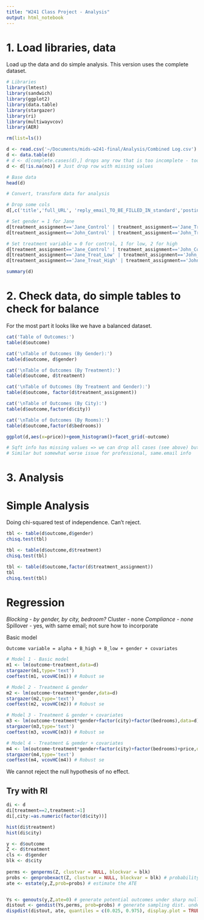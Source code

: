 ```yaml
---
title: "W241 Class Project - Analysis"
output: html_notebook
---
```


# 1. Load libraries, data

Load up the data and do simple analysis. This version uses the complete dataset.

```r

# Libraries
library(lmtest)
library(sandwich)
library(ggplot2)
library(data.table)
library(stargazer)
library(ri)
library(multiwayvcov)
library(AER)

rm(list=ls())

d <- read.csv('~/Documents/mids-w241-final/Analysis/Combined Log.csv')
d <- data.table(d)
# d <- d[complete.cases(d),] drops any row that is too incomplete - too stringent since we have some cols which are not essential
d <- d[!is.na(no)] # Just drop row with missing values

# Base data
head(d)

# Convert, transform data for analysis

# Drop some cols
d[,c('title','full_URL', 'reply_email_TO_BE_FILLED_IN_standard','posting_ID','notes') :=NULL]

# Set gender = 1 for Jane
d[treatment_assignment=='Jane_Control' | treatment_assignment=='Jane_Treat_High' | treatment_assignment=='Jane_Treat_Low',gender:=1]
d[treatment_assignment=='John_Control' | treatment_assignment=='John_Treat_High' | treatment_assignment=='John_Treat_Low',gender:=0]

# Set treatment variable = 0 for control, 1 for low, 2 for high
d[treatment_assignment=='Jane_Control' | treatment_assignment=='John_Control', treatment:=0]
d[treatment_assignment=='Jane_Treat_Low' | treatment_assignment=='John_Treat_Low', treatment:=1]
d[treatment_assignment=='Jane_Treat_High' | treatment_assignment=='John_Treat_High', treatment:=2]

summary(d)

```
# 2. Check data, do simple tables to check for balance

For the most part it looks like we have a balanced dataset. 

```r

cat('Table of Outcomes:')
table(d$outcome)

cat('\nTable of Outcomes (By Gender):')
table(d$outcome, d$gender)

cat('\nTable of Outcomes (By Treatment):')
table(d$outcome, d$treatment)

cat('\nTable of Outcomes (By Treatment and Gender):')
table(d$outcome, factor(d$treatment_assignment))

cat('\nTable of Outcomes (By City):')
table(d$outcome,factor(d$city))

cat('\nTable of Outcomes (By Rooms):')
table(d$outcome,factor(d$bedrooms))

ggplot(d,aes(x=price))+geom_histogram()+facet_grid(~outcome)

# Sqft info has missing values => we can drop all cases (see above) but for now leave this alone
# Similar but somewhat worse issue for professional, same.email info

```


# 3. Analysis

# Simple Analysis

Doing chi-squared test of independence. Can't reject. 

```r
tbl <- table(d$outcome,d$gender)
chisq.test(tbl)

tbl <- table(d$outcome,d$treatment)
chisq.test(tbl)

tbl <- table(d$outcome,factor(d$treatment_assignment))
tbl
chisq.test(tbl)

```

# Regression

*Blocking - by gender, by city, bedroom?
*Cluster - none
*Compliance - none
*Spillover - yes, with same email; not sure how to incorporate

Basic model
  
    Outcome variable = alpha + B_high + B_low + gender + covariates
  

```r

# Model 1 - Basic model
m1 <- lm(outcome~treatment,data=d)
stargazer(m1,type='text')
coeftest(m1, vcovHC(m1)) # Robust se 

# Model 2 - Treatment & gender
m2 <- lm(outcome~treatment*gender,data=d)
stargazer(m2,type='text')
coeftest(m2, vcovHC(m2)) # Robust se 

# Model 3 - Treatment & gender + covariates
m3 <- lm(outcome~treatment*gender+factor(city)+factor(bedrooms),data=d)
stargazer(m3,type='text')
coeftest(m3, vcovHC(m3)) # Robust se 

# Model 4 - Treatment & gemder + covariates
m4 <- lm(outcome~treatment*gender+factor(city)+factor(bedrooms)+price,data=d)
stargazer(m4,type='text')
coeftest(m4, vcovHC(m4)) # Robust se 


```
We cannot reject the null hypothesis of no effect. 


## Try with RI

```r
di <- d
di[treatment==2,treatment:=1]
di[,city:=as.numeric(factor(d$city))]

hist(di$treatment)
hist(di$city)

y <- d$outcome
Z <- d$treatment
cls <- d$gender
blk <- d$city
  
perms <- genperms(Z, clustvar = NULL, blockvar = blk)
probs <- genprobexact(Z, clustvar = NULL, blockvar = blk) # probability of treatment
ate <- estate(y,Z,prob=probs) # estimate the ATE


Ys <- genouts(y,Z,ate=0) # generate potential outcomes under sharp null of no effect
distout <- gendist(Ys,perms, prob=probs) # generate sampling dist. under sharp null
dispdist(distout, ate, quantiles = c(0.025, 0.975), display.plot = TRUE) # display characteristics of sampling dist. for inference

```


